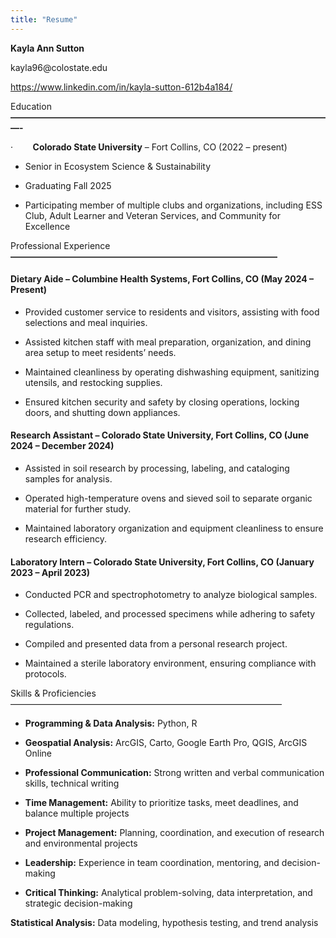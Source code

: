 ```yaml
---
title: "Resume"
---
```


**Kayla Ann Sutton**

kayla96\@colostate.edu

<https://www.linkedin.com/in/kayla-sutton-612b4a184/>

Education **----------------------------------------------------------------------------------------------------------------**

·        **Colorado State University** – Fort Collins, CO (2022 – present)

-   Senior in Ecosystem Science & Sustainability

-   Graduating Fall 2025

-   Participating member of multiple clubs and organizations, including ESS Club, Adult Learner and Veteran Services, and Community for Excellence

Professional Experience **--------------------------------------------------------------------------------------------**

#### **Dietary Aide – Columbine Health Systems, Fort Collins, CO (May 2024 – Present)**

-   Provided customer service to residents and visitors, assisting with food selections and meal inquiries.

-   Assisted kitchen staff with meal preparation, organization, and dining area setup to meet residents' needs.

-   Maintained cleanliness by operating dishwashing equipment, sanitizing utensils, and restocking supplies.

-   Ensured kitchen security and safety by closing operations, locking doors, and shutting down appliances.

#### **Research Assistant – Colorado State University, Fort Collins, CO (June 2024 – December 2024)**

-   Assisted in soil research by processing, labeling, and cataloging samples for analysis.

-   Operated high-temperature ovens and sieved soil to separate organic material for further study.

-   Maintained laboratory organization and equipment cleanliness to ensure research efficiency.

#### **Laboratory Intern – Colorado State University, Fort Collins, CO (January 2023 – April 2023)**

-   Conducted PCR and spectrophotometry to analyze biological samples.

-   Collected, labeled, and processed specimens while adhering to safety regulations.

-   Compiled and presented data from a personal research project.

-   Maintained a sterile laboratory environment, ensuring compliance with protocols.

Skills & Proficiencies —------------------------------------------------------------------------------------------

-   **Programming & Data Analysis:** Python, R

-   **Geospatial Analysis:** ArcGIS, Carto, Google Earth Pro, QGIS, ArcGIS Online

-   **Professional Communication:** Strong written and verbal communication skills, technical writing

-   **Time Management:** Ability to prioritize tasks, meet deadlines, and balance multiple projects

-   **Project Management:** Planning, coordination, and execution of research and environmental projects

-   **Leadership:** Experience in team coordination, mentoring, and decision-making

-   **Critical Thinking:** Analytical problem-solving, data interpretation, and strategic decision-making

**Statistical Analysis:** Data modeling, hypothesis testing, and trend analysis
